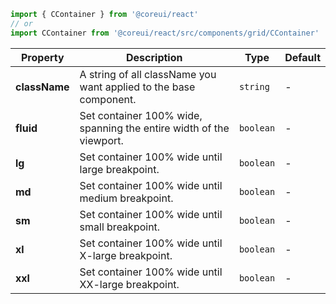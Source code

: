
```jsx
import { CContainer } from '@coreui/react'
// or
import CContainer from '@coreui/react/src/components/grid/CContainer'
```

| Property | Description | Type | Default |
| --- | --- | --- | --- |
| **className** | A string of all className you want applied to the base component. | `string` | - |
| **fluid** | Set container 100% wide, spanning the entire width of the viewport. | `boolean` | - |
| **lg** | Set container 100% wide until large breakpoint. | `boolean` | - |
| **md** | Set container 100% wide until medium breakpoint. | `boolean` | - |
| **sm** | Set container 100% wide until small breakpoint. | `boolean` | - |
| **xl** | Set container 100% wide until X-large breakpoint. | `boolean` | - |
| **xxl** | Set container 100% wide until XX-large breakpoint. | `boolean` | - |
